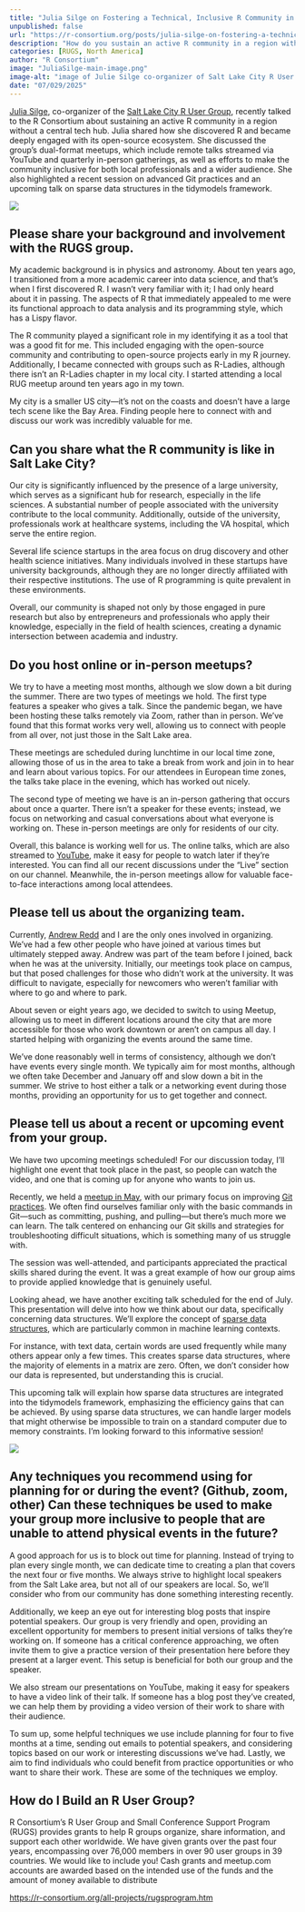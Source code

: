 ```yaml
---
title: "Julia Silge on Fostering a Technical, Inclusive R Community in Salt Lake City"
unpublished: false
url: "https://r-consortium.org/posts/julia-silge-on-fostering-a-technical-inclusive-r-community-in-salt-lake-city"
description: "How do you sustain an active R community in a region without a central tech hub?"
categories: [RUGS, North America]
author: "R Consortium"
image: "JuliaSilge-main-image.png"
image-alt: "image of Julie Silge co-organizer of Salt Lake City R User Group" 
date: "07/029/2025"
---
```


[Julia Silge](https://www.linkedin.com/in/juliasilge/), co-organizer of the [Salt Lake City R User Group](https://www.meetup.com/slc-rug/), recently talked to the R Consortium about sustaining an active R community in a region without a central tech hub. Julia shared how she discovered R and became deeply engaged with its open-source ecosystem. She discussed the group’s dual-format meetups, which include remote talks streamed via YouTube and quarterly in-person gatherings, as well as efforts to make the community inclusive for both local professionals and a wider audience. She also highlighted a recent session on advanced Git practices and an upcoming talk on sparse data structures in the tidymodels framework.

![](JuliaSilge.png)

## Please share your background and involvement with the RUGS group.

My academic background is in physics and astronomy. About ten years ago, I transitioned from a more academic career into data science, and that’s when I first discovered R. I wasn't very familiar with it; I had only heard about it in passing. The aspects of R that immediately appealed to me were its functional approach to data analysis and its programming style, which has a Lispy flavor. 

The R community played a significant role in my identifying it as a tool that was a good fit for me. This included engaging with the open-source community and contributing to open-source projects early in my R journey. Additionally, I became connected with groups such as R-Ladies, although there isn’t an R-Ladies chapter in my local city. I started attending a local RUG meetup around ten years ago in my town. 

My city is a smaller US city—it’s not on the coasts and doesn’t have a large tech scene like the Bay Area. Finding people here to connect with and discuss our work was incredibly valuable for me.

## Can you share what the R community is like in Salt Lake City?

Our city is significantly influenced by the presence of a large university, which serves as a significant hub for research, especially in the life sciences. A substantial number of people associated with the university contribute to the local community. Additionally, outside of the university, professionals work at healthcare systems, including the VA hospital, which serve the entire region. 

Several life science startups in the area focus on drug discovery and other health science initiatives. Many individuals involved in these startups have university backgrounds, although they are no longer directly affiliated with their respective institutions. The use of R programming is quite prevalent in these environments.

Overall, our community is shaped not only by those engaged in pure research but also by entrepreneurs and professionals who apply their knowledge, especially in the field of health sciences, creating a dynamic intersection between academia and industry.

## Do you host online or in-person meetups?

We try to have a meeting most months, although we slow down a bit during the summer. There are two types of meetings we hold. The first type features a speaker who gives a talk. Since the pandemic began, we have been hosting these talks remotely via Zoom, rather than in person. We’ve found that this format works very well, allowing us to connect with people from all over, not just those in the Salt Lake area.

These meetings are scheduled during lunchtime in our local time zone, allowing those of us in the area to take a break from work and join in to hear and learn about various topics. For our attendees in European time zones, the talks take place in the evening, which has worked out nicely.

The second type of meeting we have is an in-person gathering that occurs about once a quarter. There isn’t a speaker for these events; instead, we focus on networking and casual conversations about what everyone is working on. These in-person meetings are only for residents of our city. 

Overall, this balance is working well for us. The online talks, which are also streamed to [YouTube](https://www.youtube.com/@slcrug/streams), make it easy for people to watch later if they're interested. You can find all our recent discussions under the "Live" section on our channel. Meanwhile, the in-person meetings allow for valuable face-to-face interactions among local attendees.

## Please tell us about the organizing team.

Currently, [Andrew Redd](https://www.linkedin.com/in/andrew-redd-202b5736/) and I are the only ones involved in organizing. We’ve had a few other people who have joined at various times but ultimately stepped away. Andrew was part of the team before I joined, back when he was at the university. Initially, our meetings took place on campus, but that posed challenges for those who didn’t work at the university. It was difficult to navigate, especially for newcomers who weren’t familiar with where to go and where to park.

About seven or eight years ago, we decided to switch to using Meetup, allowing us to meet in different locations around the city that are more accessible for those who work downtown or aren’t on campus all day. I started helping with organizing the events around the same time. 

We’ve done reasonably well in terms of consistency, although we don’t have events every single month. We typically aim for most months, although we often take December and January off and slow down a bit in the summer. We strive to host either a talk or a networking event during those months, providing an opportunity for us to get together and connect.




## Please tell us about a recent or upcoming event from your group.

We have two upcoming meetings scheduled! For our discussion today, I'll highlight one event that took place in the past, so people can watch the video, and one that is coming up for anyone who wants to join us.

Recently, we held a [meetup in May](https://www.youtube.com/watch?v=IEAEvcnA9Hs), with our primary focus on improving [Git practices](https://www.meetup.com/slc-rug/events/304955799/). We often find ourselves familiar only with the basic commands in Git—such as committing, pushing, and pulling—but there's much more we can learn. The talk centered on enhancing our Git skills and strategies for troubleshooting difficult situations, which is something many of us struggle with. 

The session was well-attended, and participants appreciated the practical skills shared during the event. It was a great example of how our group aims to provide applied knowledge that is genuinely useful.

Looking ahead, we have another exciting talk scheduled for the end of July. This presentation will delve into how we think about our data, specifically concerning data structures. We'll explore the concept of [sparse data structures](https://www.meetup.com/slc-rug/events/307528267/), which are particularly common in machine learning contexts. 

For instance, with text data, certain words are used frequently while many others appear only a few times. This creates sparse data structures, where the majority of elements in a matrix are zero. Often, we don’t consider how our data is represented, but understanding this is crucial. 

This upcoming talk will explain how sparse data structures are integrated into the tidymodels framework, emphasizing the efficiency gains that can be achieved. By using sparse data structures, we can handle larger models that might otherwise be impossible to train on a standard computer due to memory constraints. I’m looking forward to this informative session!

![](SaltLakeCityOnlineMeetup.png)

## Any techniques you recommend using for planning for or during the event? (Github, zoom, other) Can these techniques be used to make your group more inclusive to people that are unable to attend physical events in the future?

A good approach for us is to block out time for planning. Instead of trying to plan every single month, we can dedicate time to creating a plan that covers the next four or five months. We always strive to highlight local speakers from the Salt Lake area, but not all of our speakers are local. So, we’ll consider who from our community has done something interesting recently.

Additionally, we keep an eye out for interesting blog posts that inspire potential speakers. Our group is very friendly and open, providing an excellent opportunity for members to present initial versions of talks they're working on. If someone has a critical conference approaching, we often invite them to give a practice version of their presentation here before they present at a larger event. This setup is beneficial for both our group and the speaker.

We also stream our presentations on YouTube, making it easy for speakers to have a video link of their talk. If someone has a blog post they’ve created, we can help them by providing a video version of their work to share with their audience.

To sum up, some helpful techniques we use include planning for four to five months at a time, sending out emails to potential speakers, and considering topics based on our work or interesting discussions we've had. Lastly, we aim to find individuals who could benefit from practice opportunities or who want to share their work. These are some of the techniques we employ.

## How do I Build an R User Group?

R Consortium’s R User Group and Small Conference Support Program (RUGS) provides grants to help R groups organize, share information, and support each other worldwide. We have given grants over the past four years, encompassing over 76,000 members in over 90 user groups in 39 countries. We would like to include you! Cash grants and meetup.com accounts are awarded based on the intended use of the funds and the amount of money available to distribute

[https://r-consortium.org/all-projects/rugsprogram.htm](https://r-consortium.org/all-projects/rugsprogram.html)
